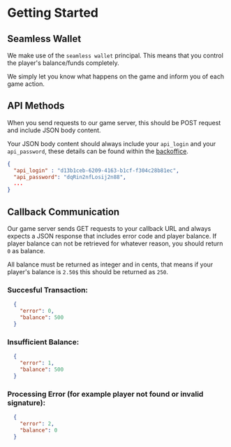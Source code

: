 #  Getting Started

## Seamless Wallet
We make use of the `seamless wallet` principal. This means that you control the player's balance/funds completely. 

We simply let you know what happens on the game and inform you of each game action.

## API Methods
When you send requests to our game server, this should be POST request and include JSON body content.

Your JSON body content should always include your `api_login` and your `api_password`, these details can be found within the [backoffice](/2-backoffice).

```json
{
  "api_login" : "d13b1ceb-6209-4163-b1cf-f304c28b81ec",
  "api_password": "dqRin2nfLosij2n88",
  ...
}
```
## Callback Communication
Our game server sends GET requests to your callback URL and always expects a JSON response that includes error code and player balance. If player balance can not be retrieved for whatever reason, you should return `0` as balance.

All balance must be returned as integer and in cents, that means if your player's balance is `2.50$` this should be returned as `250`.


### Succesful Transaction:
```json
  {
    "error": 0,
    "balance": 500
  }
```

### Insufficient Balance:
```json
  {
    "error": 1,
    "balance": 500
  }
```

### Processing Error (for example player not found or invalid signature):
```json
  {
    "error": 2,
    "balance": 0
  }
```